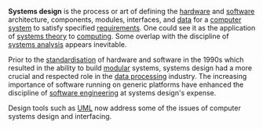 

'''Systems design''' is the process or art of defining the [[hardware]] and [[software]] architecture, components, modules, interfaces, and [[data]] for a [[computer system]] to satisfy specified [[requirement]]s. One could see it as the application of [[systems theory]] to [[computing]]. Some overlap with the discipline of [[systems analysis]] appears inevitable.

Prior to the [[standardisation]] of hardware and software in the 1990s which resulted in the ability to build [[modular]] systems, systems design had a more crucial and respected role in the [[data processing]] industry. The increasing importance of software running on generic platforms have enhanced the discipline of [[software engineering]] at systems design's expense.

Design tools such as [[Unified Modeling Language | UML]] now address some of the issues of computer systems design and interfacing.



{{compu-stub}}